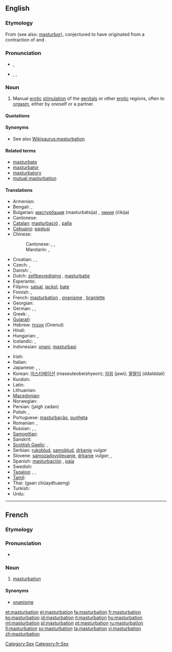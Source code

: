 {{also|Masturbation}}
==English==
{{wikipedia}}

===Etymology===
From {{etyl|la}} {{term|masturbārī|lang=la}} (see also: [[masturbor]]), conjectured to have originated from a contraction of {{term|manus||hand|lang=la}} and {{term|turbo|turbāre|to disturb, to throw into confusion|lang=la}}.

===Pronunciation===
* {{a|RP}} {{IPA|/ˌmæstəˈbeɪʃən/}}, {{SAMPA|/%m{st@"beIS@n/}}
* {{a|US}} {{enPR|măs'tərbāʹshən}}, {{IPA|/ˌmæstɚˈbeɪʃən/}}, {{SAMPA|/%m{st@`"beIS@n/}}
*: {{rhymes|eɪʃən}}

===Noun===
{{en-noun|-|s}}

# Manual [[erotic]] [[stimulation]] of the [[genital]]s or other [[erotic]] regions, often to [[orgasm]], either by oneself or a partner.

====Quotations====
{{seeCites}}

====Synonyms====
* See also [[Wikisaurus:masturbation]]

====Related terms====
* [[masturbate]]
* [[masturbator]]
* [[masturbatory]]
* [[mutual masturbation]]

====Translations====
{{trans-top|manual erotic stimulation of the genitals}}
* Armenian: {{t-|hy|մաստուրբացիա|tr=masturbac’ia}}
* Bengali: {{t-|bn|হস্তমৈথুন|tr=hôstômoithun|sc=Beng|xs=Bengali}}, {{t|bn|হাত মারা|tr=hat mara|sc=Beng}}
* Bulgarian: [[мастурбация]] (masturbátsija) {{f}}, [[чикия]] (čikija) {{f}} {{qualifier|slang}}
* Cantonese: {{tø|yue|自慰|tr=zi6 wai3 |sc=Hani}}
* [[Catalan]]: [[masturbació]] {{f}}, [[palla]] {{f}} {{qualifier|slang}}
* [[Cebuano]]: [[paglusi]]
* Chinese:
*: Cantonese: {{yue-yue-j|手淫|sau2 jam4}}, {{qualifier|male|vulgar}} {{yue-tsj|打飛機|打飞机|daa2 fei1 gei1}}, {{qualifier|female|vulgar}} {{yue-tsj|打潛艇|打潜艇|daa2 cim4 teng5}}
*: Mandarin: {{zh-zh-p|手淫|shǒuyín}}, {{t|cmn|性自慰|tr=xìngzìwèi|sc=Hani}}
* Croatian: {{t-|hr|samozadovoljavanje|n|alt=samozadovoljávānje}}, {{t-|hr|masturbacija|f|alt=masturbácija}}, {{t-|hr|rukoblud|m|alt=rùkoblūd}}
* Czech: {{t-|cs|masturbace|f}}, {{t-|cs|onanie|f}}
* Danish: {{t-|da|masturbation|c}}, {{t-|da|onani|c}}
* Dutch: [[zelfbevrediging]] {{f}}, [[masturbatie]] {{f}}
* Esperanto: {{t-|eo|masturbado|xs=Esperanto}}
* Filipino: [[salsal]], [[jackol]], [[bate]]
* Finnish: {{t-|fi|masturbaatio}}, {{t+|fi|itsetyydytys}}
* French: [[#French|masturbation]] {{f}}, [[onanisme]] {{m}}, [[branlette]] {{f}} {{qualifier|slang}}
* Georgian: {{t|ka|მასტურბაცია|sc=Geor|xs=Georgian}}
* German: {{t+|de|Masturbation|f}}, {{t+|de|Onanie|f}}, {{t+|de|Selbstbefriedigung|f}}
* Greek: {{t+|el|αυνανισμός}}, {{qualifier|slang}} {{t+|el|μαλακία}}
* [[Gujarati]]: {{t-|gu|હસ્તમૈથુન|sc=Gujr|xs=Gujarati}}
* Hebrew: [[אוננות]] (Onenut) {{f}}
* Hindi: {{t-|hi|हस्तमैथुन|m|tr=hastmaithun|xs=Hindi}}
* Hungarian: {{t+|hu|önkielégítés}}, {{t+|hu|maszturbáció}}
* Icelandic: {{t-|is|sjálfsfróun|f}}, {{t|is|rúnk|n}}
* Indonesian: [[onani]], [[masturbasi]]
{{trans-mid}}
* Irish: {{t-|ga|glacaireacht|f|xs=Irish}}
* Italian: {{t+|it|masturbazione|f}}
* Japanese: {{t-|ja|マスターベーション|tr=masutābēshon}}, {{t-|ja|オナニー|tr=onanī}}, {{t|ja|自慰|tr=jii}}
* Korean: [[마스터베이션]] (maseuteobeishyeon); [[자위]] (jawi); [[딸딸이]] (ddalddali)
* Kurdish: {{t|ku|destperkî|f}}
* Latin: {{t-|la|masturbatio|f}}
* Lithuanian: {{t-|lt|masturbacija|f|xs=Lithuanian}}
* [[Macedonian]]: {{t-|mk|мастурбација|f|tr=masturbacija}}
* Norwegian: {{t|no|onanering}}
* Persian: {{fa-Arab|[[جلق زدن]]}} (jalgh zadan)
* Polish: {{t+|pl|masturbacja|f}}, {{t+|pl|onanizm|m}}
* Portuguese: [[masturbação]], [[punheta]] {{qualifier|slang}}
* Romanian: {{t+|ro|masturbaţie|f}}, {{t+|ro|masturbare|f}}
* Russian: {{t|ru|мастурбация|f|tr=masturbácija|sc=Cyrl}}, {{t|ru|онанизм|m|tr=onanízm|sc=Cyrl}}, {{t|ru|рукоблудие|n|tr=rukoblúdije|sc=Cyrl}}
* [[Samogitian]]: {{tø|sgs|mastorbacėjė|f}}
* Sanskrit: {{t-|sa|हस्तमैथुन|m|tr=hastamaithuna|xs=Sanskrit}}
* [[Scottish Gaelic]]: {{t|gd|brodadh|m}}, {{t|gd|fèin-bhrodadh|m}}
* Serbian: [[rukoblud]], [[samoblud]], [[drkanje]] ''vulgar''
* Slovene: [[samozadovoljevanje]], [[drkanje]] ''vulgar'',  {{qualifier|medical}} {{t-|sl|masturbacija|alt=masturbácija}},  {{t|sl|masturbiranje|n}}
* Spanish: [[masturbación]] {{f}}, [[paja]] {{f}} {{qualifier|slang}}
* Swedish: {{t+|sv|onani}}
* [[Tagalog]]: {{t|tl|masturbasyon|xs=Tagalog}},  {{t|tl|pagsalsal|xs=Tagalog}}, {{t|tl|jakol}}
* [[Tamil]]: {{t-|ta|சுய இன்பம்|xs=Tamil}}
* Thai: {{Thai|[[การช่วยตัวเอง]]}} (gaan chûaydtuaeng)
* Turkish: {{t+|tr|mastürbasyon}}
* Urdu: {{t-|ur|جلق|m|tr=jalaq|xs=Urdu}}
{{trans-bottom}}

[[Category:Sex]]

----

==French==
{{wikipedia|lang=fr}}

===Etymology===
{{suffix|masturber|ation|lang=fr}}

===Pronunciation===
* {{IPA|/mastyʁbasjɔ̃/|lang=fr}}

===Noun===
{{fr-noun|f}}

# [[#English|masturbation]]

====Synonyms====
* [[onanisme]]

[[Category:fr:Sex]]

[[et:masturbation]]
[[el:masturbation]]
[[fa:masturbation]]
[[fr:masturbation]]
[[ko:masturbation]]
[[id:masturbation]]
[[it:masturbation]]
[[hu:masturbation]]
[[ml:masturbation]]
[[pl:masturbation]]
[[pt:masturbation]]
[[ru:masturbation]]
[[fi:masturbation]]
[[sv:masturbation]]
[[ta:masturbation]]
[[vi:masturbation]]
[[zh:masturbation]]